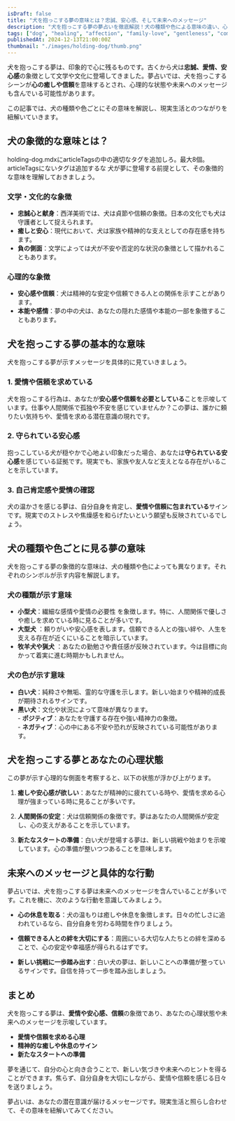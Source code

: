 ```yaml
---
isDraft: false
title: "犬を抱っこする夢の意味とは？忠誠、安心感、そして未来へのメッセージ"
description: "犬を抱っこする夢の夢占いを徹底解説！犬の種類や色による意味の違い、心理状態や未来へのメッセージも詳しくご紹介します。"
tags: ["dog", "healing", "affection", "family-love", "gentleness", "comfort", "new-start"]
publishedAt: 2024-12-13T21:00:00Z
thumbnail: "./images/holding-dog/thumb.png"
---
```


犬を抱っこする夢は、印象的で心に残るものです。古くから犬は<strong>忠誠、愛情、安心感</strong>の象徴として文学や文化に登場してきました。夢占いでは、犬を抱っこするシーンが<strong>心の癒しや信頼</strong>を意味するとされ、心理的な状態や未来へのメッセージも含んでいる可能性があります。

この記事では、犬の種類や色ごとにその意味を解説し、現実生活とのつながりを紐解いていきます。

<TableOfContents />

<AdUnit />

## 犬の象徴的な意味とは？

holding-dog.mdxにarticleTagsの中の適切なタグを追加しろ。最大8個。articleTagsにないタグは追加するな
犬が夢に登場する前提として、その象徴的な意味を理解しておきましょう。

### 文学・文化的な象徴

- **忠誠心と献身**：西洋美術では、犬は貞節や信頼の象徴。日本の文化でも犬は守護者として捉えられます。
- **癒しと安心**：現代において、犬は家族や精神的な支えとしての存在感を持ちます。
- **負の側面**：文学によっては犬が不安や否定的な状況の象徴として描かれることもあります。

### 心理的な象徴

- <strong>安心感や信頼</strong>：犬は精神的な安定や信頼できる人との関係を示すことがあります。
- <strong>本能や感情</strong>：夢の中の犬は、あなたの隠れた感情や本能の一部を象徴することもあります。

<AdUnit />

## 犬を抱っこする夢の基本的な意味

犬を抱っこする夢が示すメッセージを具体的に見ていきましょう。

### 1. <strong>愛情や信頼を求めている</strong>

犬を抱っこする行為は、あなたが<strong>安心感や信頼を必要としている</strong>ことを示唆しています。仕事や人間関係で孤独や不安を感じていませんか？この夢は、誰かに頼りたい気持ちや、愛情を求める潜在意識の現れです。

### 2. <strong>守られている安心感</strong>

抱っこしている犬が穏やかで心地よい印象だった場合、あなたは<strong>守られている安心感</strong>を感じている証拠です。現実でも、家族や友人など支えとなる存在がいることを示しています。

### 3. <strong>自己肯定感や愛情の確認</strong>

犬の温かさを感じる夢は、自分自身を肯定し、<strong>愛情や信頼に包まれている</strong>サインです。現実でのストレスや焦燥感を和らげたいという願望も反映されているでしょう。

<AdUnit />

## 犬の種類や色ごとに見る夢の意味

犬を抱っこする夢の象徴的な意味は、犬の種類や色によっても異なります。それぞれのシンボルが示す内容を解説します。

### 犬の種類が示す意味

- <strong>小型犬</strong>：繊細な感情や愛情の必要性
  を象徴します。特に、人間関係で優しさや癒しを求めている時に見ることが多いです。
- <strong>大型犬</strong>
  ：頼りがいや安心感を表します。信頼できる人との強い絆や、人生を支える存在が近くにいることを暗示しています。
- <strong>牧羊犬や猟犬</strong>
  ：あなたの勤勉さや責任感が反映されています。今は目標に向かって着実に進む時期かもしれません。

### 犬の色が示す意味

- <strong>白い犬</strong>：純粋さや無垢、霊的な守護を示します。新しい始まりや精神的成長が期待されるサインです。
- <strong>黒い犬</strong>：文化や状況によって意味が異なります。
  <br /> - <strong>ポジティブ</strong>：あなたを守護する存在や強い精神力の象徴。
  <br />- <strong>ネガティブ</strong>：心の中にある不安や恐れが反映されている可能性があります。

<AdUnit />

## 犬を抱っこする夢とあなたの心理状態

この夢が示す心理的な側面を考察すると、以下の状態が浮かび上がります。

1. **癒しや安心感が欲しい**：あなたが精神的に疲れている時や、愛情を求める心理が強まっている時に見ることが多いです。

2. **人間関係の安定**：犬は信頼関係の象徴です。夢はあなたの人間関係が安定し、心の支えがあることを示しています。

3. **新たなスタートの準備**：白い犬が登場する夢は、新しい挑戦や始まりを示唆しています。心の準備が整いつつあることを意味します。

<AdUnit />

## 未来へのメッセージと具体的な行動

夢占いでは、犬を抱っこする夢は未来へのメッセージを含んでいることが多いです。これを機に、次のような行動を意識してみましょう。

- **心の休息を取る**：犬の温もりは癒しや休息を象徴します。日々の忙しさに追われているなら、自分自身を労わる時間を作りましょう。

- **信頼できる人との絆を大切にする**：周囲にいる大切な人たちとの絆を深めることで、心の安定や幸福感が得られるはずです。

- **新しい挑戦に一歩踏み出す**：白い犬の夢は、新しいことへの準備が整っているサインです。自信を持って一歩を踏み出しましょう。

<AdUnit />

## まとめ

犬を抱っこする夢は、<strong>愛情や安心感、信頼</strong>の象徴であり、あなたの心理状態や未来へのメッセージを示唆しています。

- <strong>愛情や信頼を求める心理</strong>
- <strong>精神的な癒しや休息のサイン</strong>
- <strong>新たなスタートへの準備</strong>

夢を通じて、自分の心と向き合うことで、新しい気づきや未来へのヒントを得ることができます。焦らず、自分自身を大切にしながら、愛情や信頼を感じる日々を送りましょう。

夢占いは、あなたの潜在意識が届けるメッセージです。現実生活と照らし合わせて、その意味を紐解いてみてください。
